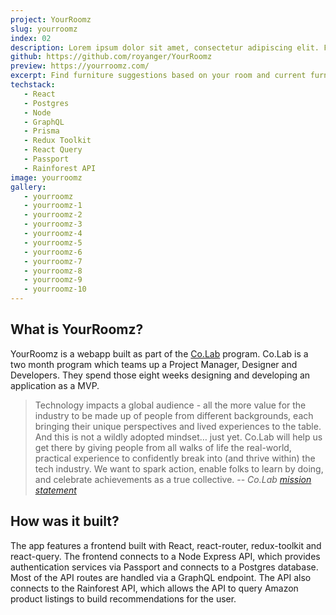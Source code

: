 ```yaml
---
project: YourRoomz
slug: yourroomz
index: 02
description: Lorem ipsum dolor sit amet, consectetur adipiscing elit. Fusce vitae mi a nulla commodo mollis et at dolor. Curabitur consectetur ultrices nulla. Maecenas venenatis ante ac urna interdum, eget fermentum nunc interdum. Phasellus efficitur velit ex, id volutpat elit iaculis fermentum. Aenean quis vehicula eros. Suspendisse potenti. Sed sit amet.
github: https://github.com/royanger/YourRoomz
preview: https://yourroomz.com/
excerpt: Find furniture suggestions based on your room and current furniture
techstack:
   - React
   - Postgres
   - Node
   - GraphQL
   - Prisma
   - Redux Toolkit
   - React Query
   - Passport
   - Rainforest API
image: yourroomz
gallery:
   - yourroomz
   - yourroomz-1
   - yourroomz-2
   - yourroomz-3
   - yourroomz-4
   - yourroomz-5
   - yourroomz-6
   - yourroomz-7
   - yourroomz-8
   - yourroomz-9
   - yourroomz-10
---
```


## What is YourRoomz?

YourRoomz is a webapp built as part of the [Co.Lab](https://www.joincolab.io/) program. Co.Lab is a two month program which teams up a Project Manager, Designer and Developers. They spend those eight weeks designing and developing an application as a MVP.

> Technology impacts a global audience - all the more value for the industry to be made up of people from different backgrounds, each bringing their unique perspectives and lived experiences to the table. And this is not a wildly adopted mindset… just yet. Co.Lab will help us get there by giving people from all walks of life the real-world, practical experience to confidently break into (and thrive within) the tech industry. We want to spark action, enable folks to learn by doing, and celebrate achievements as a true collective. -- _Co.Lab [mission statement](https://www.joincolab.io/our-mission)_

## How was it built?

The app features a frontend built with React, react-router, redux-toolkit and react-query. The frontend connects to a Node Express API, which provides authentication services via Passport and connects to a Postgres database. Most of the API routes are handled via a GraphQL endpoint. The API also connects to the Rainforest API, which allows the API to query Amazon product listings to build recommendations for the user.
